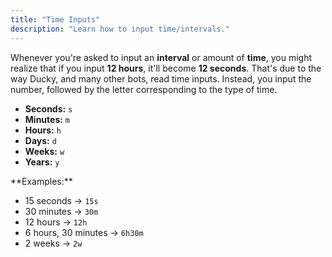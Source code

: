 ```yaml
---
title: "Time Inputs"
description: "Learn how to input time/intervals."
---
```


Whenever you're asked to input an **interval** or amount of **time**, you might realize that if you input **12 hours**, it'll become **12 seconds**. That's due to the way Ducky, and many other bots, read time inputs. Instead, you input the number, followed by the letter corresponding to the type of time.

- **Seconds:** `s`
- **Minutes:** `m`
- **Hours:** `h`
- **Days:** `d`
- **Weeks:** `w`
- **Years:** `y`

<Note>
  **Examples:**

  - 15 seconds -\> `15s`
  - 30 minutes -\> `30m`
  - 12 hours -\> `12h`
  - 6 hours, 30 minutes -\> `6h30m`
  - 2 weeks -\> `2w`
</Note>